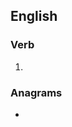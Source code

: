 ==English==

===Verb===
{{head|en|verb form}}

# {{present participle of|en|bemire|nocat=1}}

===Anagrams===
* {{anagrams|en|a=begiimnr|beriming}}